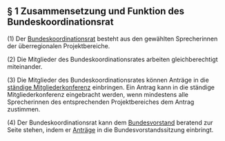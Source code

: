 == § 1 Zusammensetzung und Funktion des Bundeskoordinationsrat ==

(1) Der [[Überregionalen_Projektbereiche| Bundeskoordinationsrat]] besteht aus den gewählten Sprecherinnen der überregionalen Projektbereiche. 

(2) Die Mitglieder des Bundeskoordinationsrates arbeiten gleichberechtigt miteinander.

(3) Die Mitglieder des Bundeskoordinationsrates können Anträge in die [[Ständige_Mitgliederkonferenz| ständige Mitgliederkonferenz]] einbringen. Ein Antrag kann in die ständige Mitgliederkonferenz eingebracht werden, wenn mindestens alle Sprecherinnen des entsprechenden Projektbereiches dem Antrag zustimmen.

(4) Der Bundeskoordinationsrat kann dem [[Bundesvorstand| Bundesvorstand]] beratend zur Seite stehen, indem er [[Go_bundesvorstand#.C2.A73_Antr.C3.A4ge| Anträge]] in die Bundesvorstandssitzung einbringt.
